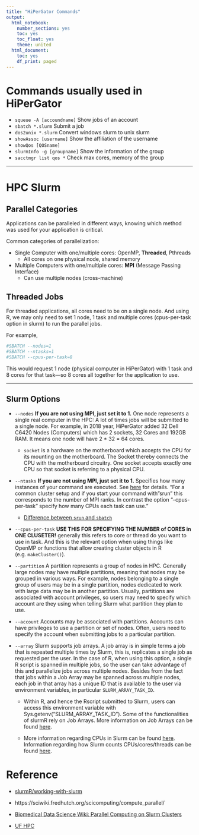 ---
title: "HiPerGator Commands"
output:
  html_notebook:
    number_sections: yes
    toc: yes
    toc_float: yes
    theme: united
  html_document:
    toc: yes
    df_print: paged
---

# Commands usually used in HiPerGator

- `squeue -A [accoundname]` Show jobs of an account
- `sbatch *.slurm` Submit a job
- `dos2unix *.slurm` Convert windows slurm to unix slurm
- `showAssoc [username]` Show the affiliation of the username
- `showQos [QOSname]`
- `slurmInfo -g [groupname]` Show the information of the group
- `sacctmgr list qos *` Check max cores, memory of the group

*** 

# HPC Slurm

## Parallel Categories

Applications can be paralleled in different ways, knowing which method was used for your
application is critical.

Common categories of parallelization:

- Single Computer with one/multiple cores: OpenMP, **Threaded**, Pthreads
  - All cores on one physical node, shared memory
  
- Multiple Computers with one/multiple cores: **MPI** (Message Passing Interface)
  - Can use multiple nodes (cross-machine)
  
## Threaded Jobs

For threaded applications, all cores need to be on a single node. And using R, we may only need to set 1 node, 1 task and multiple cores (cpus-per-task option in slurm) to run the parallel jobs.

For example,
```{bash}
#SBATCH --nodes=1
#SBATCH --ntasks=1
#SBATCH --cpus-per-task=8
```
This would request 1 node (physical computer in HiPerGator) with 1 task and 8 cores for that task—so 8 cores all together for the application to use.
  
***


## Slurm Options

- `--nodes` **If you are not using MPI, just set it to 1.** One node represents a single real computer in the HPC: A lot of times jobs will be submitted to a single node. For example, in 2018 year, HiPerGator added 32 Dell C6420 Nodes (Computers) which has 2 sockets, 32 Cores and 192GB RAM. It means one node will have 2 * 32 = 64 cores. 

  - `socket` is a hardware on the motherboard which accepts the CPU for its mounting on the motherboard. The Socket thereby connects the CPU with the motherboard circuitry. One socket accepts exactly one CPU so that socket is referring to a physical CPU.
  


- `--ntasks` **If you are not using MPI, just set it to 1.** Specifies how many instances of your command are executed. See [here](https://stackoverflow.com/questions/39186698/what-does-the-ntasks-or-n-tasks-does-in-slurm) for details. "For a common cluster setup and if you start your command with "srun" this corresponds to the number of MPI ranks. In contrast the option "--cpus-per-task" specify how many CPUs each task can use."
  - [Difference between `srun` and `sbatch`](https://stackoverflow.com/questions/43767866/slurm-srun-vs-sbatch-and-their-parameters)

- `--cpus-per-task` **USE THIS FOR SPECIFYING THE NUMBER of CORES in ONE CLUSETER!** generally this refers to core or thread do you want to use in task. And this is the relevant option when using things like OpenMP or functions that allow creating cluster objects in R (e.g. `makeCluster()`). 


- `--partition` A partition represents a group of nodes in HPC. Generally large nodes may have multiple partitions, meaning that nodes may be grouped in various ways. For example, nodes belonging to a single group of users may be in a single partition, nodes dedicated to work with large data may be in another partition. Usually, partitions are associated with account privileges, so users may need to specify which account are they using when telling Slurm what partition they plan to use.

- `--account` Accounts may be associated with partitions. Accounts can have privileges to use a partition or set of nodes. Often, users need to specify the account when submitting jobs to a particular partition.

- `--array` Slurm supports job arrays. A job array is in simple terms a job that is repeated multiple times by Slurm, this is, replicates a single job as requested per the user. In the case of R, when using this option, a single R script is spanned in multiple jobs, so the user can take advantage of this and parallelize jobs across multiple nodes. Besides from the fact that jobs within a Job Array may be spanned across multiple nodes, each job in that array has a unique ID that is available to the user via environment variables, in particular `SLURM_ARRAY_TASK_ID`. 

  - Within R, and hence the Rscript submitted to Slurm, users can access this environment variable with Sys.getenv("SLURM_ARRAY_TASK_ID"). Some of the functionalities of slurmR rely on Job Arrays. More information on Job Arrays can be found [here](https://slurm.schedmd.com/job_array.html).

  - More information regarding CPUs in Slurm can be found [here](https://slurm.schedmd.com/cpu_management.html). Information regarding how Slurm counts CPUs/cores/threads can be found [here](https://slurm.schedmd.com/faq.html#cpu_count).



# Reference

- [slurmR/working-with-slurm](https://cran.r-project.org/web/packages/slurmR/vignettes/working-with-slurm.html)
- https://sciwiki.fredhutch.org/scicomputing/compute_parallel/

- [Biomedical Data Science Wiki: Parallel Computing on Slurm Clusters](https://sciwiki.fredhutch.org/scicomputing/compute_parallel/)

- [UF HPC](https://training.it.ufl.edu/media/trainingitufledu/documents/research-computing/Slurm-MPI-jobs.pdf)

